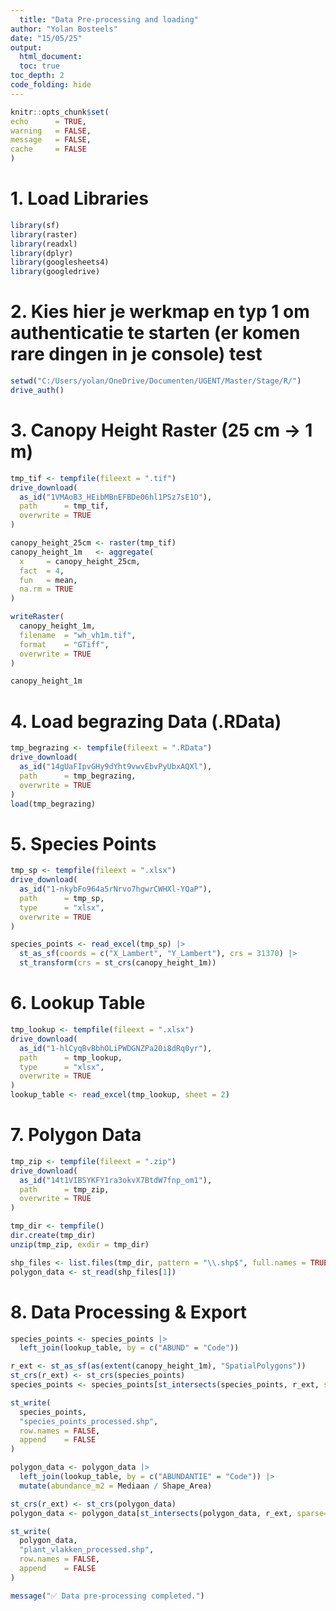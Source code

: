 ```yaml
---
  title: "Data Pre-processing and loading"
author: "Yolan Bosteels"
date: "15/05/25"
output:
  html_document:
  toc: true
toc_depth: 2
code_folding: hide
---
```

  
  ```r
knitr::opts_chunk$set(
  echo      = TRUE,
  warning   = FALSE,
  message   = FALSE,
  cache     = FALSE
)
```

# 1. Load Libraries

```r
library(sf)
library(raster)
library(readxl)
library(dplyr)
library(googlesheets4)
library(googledrive)
```

# 2. Kies hier je werkmap en typ 1 om authenticatie te starten (er komen rare dingen in je console) test

```r
setwd("C:/Users/yolan/OneDrive/Documenten/UGENT/Master/Stage/R/")
drive_auth()
```

# 3. Canopy Height Raster (25 cm → 1 m)

```r
tmp_tif <- tempfile(fileext = ".tif")
drive_download(
  as_id("1VMAoB3_HEibMBnEFBDe06hl1PSz7sE1O"),
  path      = tmp_tif,
  overwrite = TRUE
)

canopy_height_25cm <- raster(tmp_tif)
canopy_height_1m   <- aggregate(
  x     = canopy_height_25cm,
  fact  = 4,
  fun   = mean,
  na.rm = TRUE
)

writeRaster(
  canopy_height_1m,
  filename  = "wh_vh1m.tif",
  format    = "GTiff",
  overwrite = TRUE
)

canopy_height_1m
```

# 4. Load begrazing Data (.RData)

```r
tmp_begrazing <- tempfile(fileext = ".RData")
drive_download(
  as_id("14gUaFIpvGHy9dYht9vwvEbvPyUbxAQXl"),
  path      = tmp_begrazing,
  overwrite = TRUE
)
load(tmp_begrazing)
```

# 5. Species Points

```r
tmp_sp <- tempfile(fileext = ".xlsx")
drive_download(
  as_id("1-nkybFo964a5rNrvo7hgwrCWHXl-YQaP"),
  path      = tmp_sp,
  type      = "xlsx",
  overwrite = TRUE
)

species_points <- read_excel(tmp_sp) |>  
  st_as_sf(coords = c("X_Lambert", "Y_Lambert"), crs = 31370) |>  
  st_transform(crs = st_crs(canopy_height_1m))
```

# 6. Lookup Table

```r
tmp_lookup <- tempfile(fileext = ".xlsx")
drive_download(
  as_id("1-hlCyqBvBbhOLiPWDGNZPa20i8dRq0yr"),
  path      = tmp_lookup,
  type      = "xlsx",
  overwrite = TRUE
)
lookup_table <- read_excel(tmp_lookup, sheet = 2)
```

# 7. Polygon Data

```r
tmp_zip <- tempfile(fileext = ".zip")
drive_download(
  as_id("14t1VIBSYKFY1ra3okvX7BtdW7fnp_om1"),
  path      = tmp_zip,
  overwrite = TRUE
)

tmp_dir <- tempfile()
dir.create(tmp_dir)
unzip(tmp_zip, exdir = tmp_dir)

shp_files <- list.files(tmp_dir, pattern = "\\.shp$", full.names = TRUE)
polygon_data <- st_read(shp_files[1])
```

# 8. Data Processing & Export

```r
species_points <- species_points |>
  left_join(lookup_table, by = c("ABUND" = "Code"))

r_ext <- st_as_sf(as(extent(canopy_height_1m), "SpatialPolygons"))
st_crs(r_ext) <- st_crs(species_points)
species_points <- species_points[st_intersects(species_points, r_ext, sparse=FALSE), ]

st_write(
  species_points,
  "species_points_processed.shp",
  row.names = FALSE,
  append    = FALSE
)

polygon_data <- polygon_data |>
  left_join(lookup_table, by = c("ABUNDANTIE" = "Code")) |>
  mutate(abundance_m2 = Mediaan / Shape_Area)

st_crs(r_ext) <- st_crs(polygon_data)
polygon_data <- polygon_data[st_intersects(polygon_data, r_ext, sparse=FALSE), ]

st_write(
  polygon_data,
  "plant_vlakken_processed.shp",
  row.names = FALSE,
  append    = FALSE
)

message("✅ Data pre-processing completed.")
```
